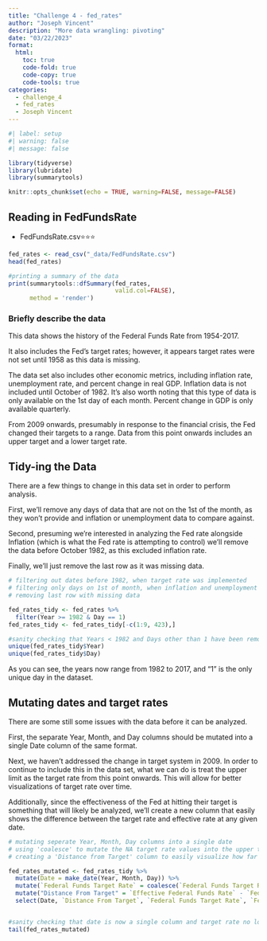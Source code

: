 ```yaml
---
title: "Challenge 4 - fed_rates"
author: "Joseph Vincent"
description: "More data wrangling: pivoting"
date: "03/22/2023"
format:
  html:
    toc: true
    code-fold: true
    code-copy: true
    code-tools: true
categories:
  - challenge_4
  - fed_rates
  - Joseph Vincent
---
```


```r
#| label: setup
#| warning: false
#| message: false

library(tidyverse)
library(lubridate)
library(summarytools)

knitr::opts_chunk$set(echo = TRUE, warning=FALSE, message=FALSE)
```

## Reading in FedFundsRate

-   FedFundsRate.csv⭐⭐⭐

```r
fed_rates <- read_csv("_data/FedFundsRate.csv")
head(fed_rates)

#printing a summary of the data
print(summarytools::dfSummary(fed_rates,
                              valid.col=FALSE), 
      method = 'render')

```

### Briefly describe the data

This data shows the history of the Federal Funds Rate from 1954-2017.

It also includes the Fed's target rates; however, it appears target rates were not set until 1958 as this data is missing.

The data set also includes other economic metrics, including inflation rate, unemployment rate, and percent change in real GDP.
Inflation data is not included until October of 1982.
It's also worth noting that this type of data is only available on the 1st day of each month.
Percent change in GDP is only available quarterly.

From 2009 onwards, presumably in response to the financial crisis, the Fed changed their targets to a range. Data from this point onwards includes an upper target and a lower target rate.

## Tidy-ing the Data

There are a few things to change in this data set in order to perform analysis.

First, we'll remove any days of data that are not on the 1st of the month, as they won't provide and inflation or unemployment data to compare against.

Second, presuming we're interested in analyzing the Fed rate alongside Inflation (which is what the Fed rate is attempting to control) we'll remove the data before October 1982, as this excluded inflation rate.

Finally, we'll just remove the last row as it was missing data.

```r
# filtering out dates before 1982, when target rate was implemented
# filtering only days on 1st of month, when inflation and unemployment is included
# removing last row with missing data

fed_rates_tidy <- fed_rates %>%
  filter(Year >= 1982 & Day == 1)
fed_rates_tidy <- fed_rates_tidy[-c(1:9, 423),]

#sanity checking that Years < 1982 and Days other than 1 have been removed properly
unique(fed_rates_tidy$Year)
unique(fed_rates_tidy$Day)
```

As you can see, the years now range from 1982 to 2017, and "1" is the only unique day in the dataset.

## Mutating dates and target rates

There are some still some issues with the data before it can be analyzed.

First, the separate Year, Month, and Day columns should be mutated into a single Date column of the same format.

Next, we haven't addressed the change in target system in 2009. In order to continue to include this in the data set, what we can do is treat the upper limit as the target rate from this point onwards. This will allow for better visualizations of target rate over time.

Additionally, since the effectiveness of the Fed at hitting their target is something that will likely be analyzed, we'll create a new column that easily shows the difference between the target rate and effective rate at any given date. 

```r
# mutating seperate Year, Month, Day columns into a single date
# using 'coalesce' to mutate the NA target rate values into the upper target rate after 2009 change
# creating a 'Distance from Target' column to easily visualize how far from the Fed was from target rate at each date

fed_rates_mutated <- fed_rates_tidy %>%
  mutate(Date = make_date(Year, Month, Day)) %>%
  mutate(`Federal Funds Target Rate` = coalesce(`Federal Funds Target Rate`,`Federal Funds Upper Target`)) %>%
  mutate("Distance From Target" = `Effective Federal Funds Rate` - `Federal Funds Target Rate`) %>%
  select(Date, `Distance From Target`, `Federal Funds Target Rate`, `Federal Funds Lower Target`, `Effective Federal Funds Rate`, `Real GDP (Percent Change)`, `Unemployment Rate`, `Inflation Rate`)


#sanity checking that date is now a single column and target rate no longer has NAs > 2009
tail(fed_rates_mutated)


```

